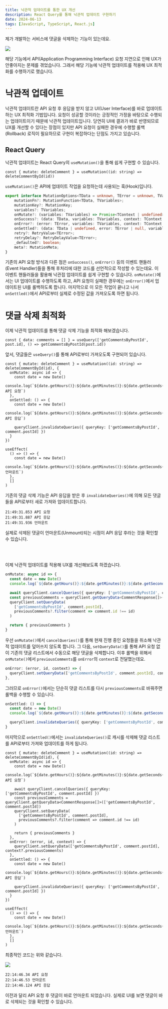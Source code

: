 ```yaml
---
title: 낙관적 업데이트를 통한 UX 개선
description: React Query를 통해 낙관적 업데이트 구현하기
date: 2024-06-13
tags: [JavaScript, TypeScript, React.js]
---
```

제가 개발하는 서비스에 댓글을 삭제하는 기능이 있는데요.

![](1.gif)

해당 기능에서 API(Application Programming Interface) 요청 지연으로 인해 UX가 안좋아지는 문제를 겪었습니다.
그래서 해당 기능에 낙관적 업데이트를 적용해 UX 최적화를 수행하기로 했습니다.

# 낙관적 업데이트

낙관적 업데이트란 API 요청 후 응답을 받지 않고 UI(User Interface)를 바로 업데이트 하는 UX 최적화 기법입니다.
요청이 성공할 것이라는 긍정적인 가정을 바탕으로 수행되는 업데이트이기 때문에 낙관적 업데이트입니다.
당연히 UI에 결과가 바로 반영되므로 UX를 개선할 수 있다는 장점이 있지만 API 요청이 실패한 경우에 수행할 롤백(Rollback) 로직이 필요하므로 구현이 복잡하다는 단점도 가지고 있습니다.

## React Query

낙관적 업데이트는 React Query의 `useMutation()`을 통해 쉽게 구현할 수 있습니다.

```tsx showLineNumbers
const { mutate: deleteComment } = useMutation((id: string) => deleteCommentById(id))
```

`useMutation()`은 API에 업데이트 작업을 요청하는데 사용되는 훅(Hook)입니다.

```ts title="types.d.ts" showLineNumbers {5-8}
export interface MutationOptions<TData = unknown, TError = unknown, TVariables = void, TContext = unknown> {
    mutationFn?: MutationFunction<TData, TVariables>;
    mutationKey?: MutationKey;
    variables?: TVariables;
    onMutate?: (variables: TVariables) => Promise<TContext | undefined> | TContext | undefined;
    onSuccess?: (data: TData, variables: TVariables, context: TContext | undefined) => Promise<unknown> | void;
    onError?: (error: TError, variables: TVariables, context: TContext | undefined) => Promise<unknown> | void;
    onSettled?: (data: TData | undefined, error: TError | null, variables: TVariables, context: TContext | undefined) => Promise<unknown> | void;
    retry?: RetryValue<TError>;
    retryDelay?: RetryDelayValue<TError>;
    _defaulted?: boolean;
    meta?: MutationMeta;
}
```

기존의 API 요청 방식과 다른 점은 `onSuccess()`, `onError()` 등의 이벤트 핸들러(Event Handler)들을 통해 후처리에 대한 코드를 선언적으로 작성할 수 있는데요.
이 이벤트 핸들러들을 활용해 낙관접 업데이트를 쉽게 구현할 수 있습니다.
`onMutate()`에서는 UI 업데이트를 수행하도록 하고, API 요청이 실패한 경우에는 `onError()`에서 업데이트된 UI를 롤백하도록 합니다.
마지막으로 이 모든 작업이 끝나고 나서 `onSettled()`에서 API로부터 실제로 수정된 값을 가져오도록 하면 됩니다.

# 댓글 삭제 최적화

이제 낙관적 업데이트를 통해 댓글 삭제 기능을 최적화 해보겠습니다.

```tsx title="PostModal.tsx" showLineNumbers
const { data: comments = [] } = useQuery(['getCommentsByPostId', post.id], () => getCommentsByPostId(post.id))
```

앞서, 댓글들은 `useQuery()`를 통해 API로부터 가져오도록 구현되어 있습니다.

```tsx title="CommentItem.tsx" showLineNumbers
const { mutate: deleteComment } = useMutation((id: string) => deleteCommentById(id), {
  onMutate: async id => {
    const date = new Date()
    console.log(`${date.getHours()}:${date.getMinutes()}:${date.getSeconds()}.${date.getMilliseconds()} API 요청`)
  },
  onSettled: () => {
    const date = new Date()
    console.log(`${date.getHours()}:${date.getMinutes()}:${date.getSeconds()}.${date.getMilliseconds()} API 응답`)

    queryClient.invalidateQueries({ queryKey: ['getCommentsByPostId', comment.postId] })
  }
})

useEffect(
  () => () => {
    const date = new Date()
    console.log(`${date.getHours()}:${date.getMinutes()}:${date.getSeconds()}.${date.getMilliseconds()} 언마운트`)
  },
  []
)
```

기존의 댓글 삭제 기능은 API 응답을 받은 후 `invalidateQueries()`에 의해 모든 댓글들을 API로부터 새로 가져와 업데이트합니다.

```console
21:49:31.853 API 요청
21:49:31.887 API 응답
21:49:31.936 언마운트
```

실제로 삭제된 댓글이 언마운트(Unmount)되는 시점이 API 응답 후라는 것을 확인할 수 있습니다.

<br /><br />

이제 낙관적 업데이트를 적용해 UX를 개선해보도록 하겠습니다.

```ts showLineNumbers {5-10}
onMutate: async id => {
  const date = new Date()
  console.log(`${date.getHours()}:${date.getMinutes()}:${date.getSeconds()}.${date.getMilliseconds()} API 요청`)

  await queryClient.cancelQueries({ queryKey: ['getCommentsByPostId', comment.postId] })
  const previousComments = queryClient.getQueryData<CommentResponse[]>(['getCommentsByPostId', comment.postId])
  queryClient.setQueryData(
    ['getCommentsByPostId', comment.postId],
    previousComments?.filter(comment => comment.id !== id)
  )

  return { previousComments }
}
```

우선 `onMutate()`에서 `cancelQueries()`를 통해 현재 진행 중인 요청들을 취소해 낙관적 업데이트를 덮어쓰지 않도록 합니다.
그 다음, `setQueryData()`를 통해 API 요청 없이 기존의 댓글 리스트에서 수동으로 해당 댓글을 삭제합니다.
이후 롤백을 위해서 `onMutate()`에서 `previousComments`를 `onError`의 `context`로 전달했는데요.

```ts showLineNumbers {2}
onError: (error, id, context) => {
  queryClient.setQueryData(['getCommentsByPostId', comment.postId], context?.previousComments)
},
```

그러므로 `onError()`에서는 단순히 댓글 리스트를 다시 `previousComments`로 바꿔주면 롤백을 수행할 수 있습니다.

```ts showLineNumbers {5}
onSettled: () => {
  const date = new Date()
  console.log(`${date.getHours()}:${date.getMinutes()}:${date.getSeconds()}.${date.getMilliseconds()} API 응답`)

  queryClient.invalidateQueries({ queryKey: ['getCommentsByPostId', comment.postId] })
}
```

마지막으로 `onSettled()`에서는 `invalidateQueries()`로 캐시를 삭제해 댓글 리스트를 API로부터 가져와 업데이트를 하게 됩니다.

```tsx title="CommentItem.tsx" showLineNumbers
const { mutate: deleteComment } = useMutation((id: string) => deleteCommentById(id), {
  onMutate: async id => {
    const date = new Date()
    console.log(`${date.getHours()}:${date.getMinutes()}:${date.getSeconds()}.${date.getMilliseconds()} API 요청`)

    await queryClient.cancelQueries({ queryKey: ['getCommentsByPostId', comment.postId] })
    const previousComments = queryClient.getQueryData<CommentResponse[]>(['getCommentsByPostId', comment.postId])
    queryClient.setQueryData(
      ['getCommentsByPostId', comment.postId],
      previousComments?.filter(comment => comment.id !== id)
    )

    return { previousComments }
  },
  onError: (error, id, context) => {
    queryClient.setQueryData(['getCommentsByPostId', comment.postId], context?.previousComments)
  },
  onSettled: () => {
    const date = new Date()
    console.log(`${date.getHours()}:${date.getMinutes()}:${date.getSeconds()}.${date.getMilliseconds()} API 응답`)

    queryClient.invalidateQueries({ queryKey: ['getCommentsByPostId', comment.postId] })
  }
})

useEffect(
  () => () => {
    const date = new Date()
    console.log(`${date.getHours()}:${date.getMinutes()}:${date.getSeconds()}.${date.getMilliseconds()} 언마운트`)
  },
  []
)
```

최종적인 코드는 위와 같습니다.

![](2.gif)

```console
22:14:46.34 API 요청
22:14:46.53 언마운트
22:14:46.124 API 응답
```

이전과 달리 API 요청 후 댓글이 바로 언마운트 되었습니다.
실제로 UI를 보면 댓글이 바로 삭제되는 것을 확인할 수 있습니다.
